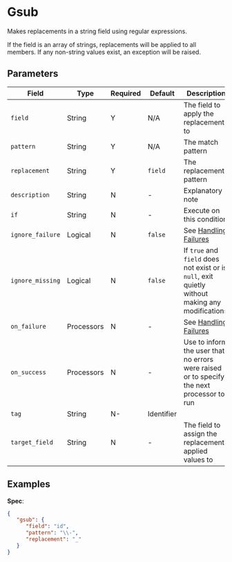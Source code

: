 
# Gsub

<Synopsis>
Makes replacements in a string field using regular expressions.
</Synopsis>

If the field is an array of strings, replacements will be applied to all members. If any non-string values exist, an exception will be raised.

## Parameters

|Field|Type|Required|Default|Description|
|---|---|---|---|---|
|`field`|String|Y|N/A|The field to apply the replacement to|
|`pattern`|String|Y|N/A|The match pattern|
|`replacement`|String|Y|`field`|The replacement pattern|
|`description`|String|N|-|Explanatory note|
|`if`|String|N|-|Execute on this condition|
|`ignore_failure`|Logical|N|`false`|See [Handling Failures](../handling-failures.mdx)|
|`ignore_missing`|Logical|N|`false`|If `true` and `field` does not exist or is `null`, exit quietly without making any modifications|
|`on_failure`|Processors|N|-|See [Handling Failures](../handling-failures.mdx)|
|`on_success`|Processors|N|-|Use to inform the user that no errors were raised or to specify the next processor to run|
|`tag`|String|N-|Identifier|
|`target_field`|String|N|-|The field to assign the replacement-applied values to|

## Examples

**Spec**:

```json
{
   "gsub": {
      "field": "id",
      "pattern": "\\-",
      "replacement": "_"
   }
}
```
